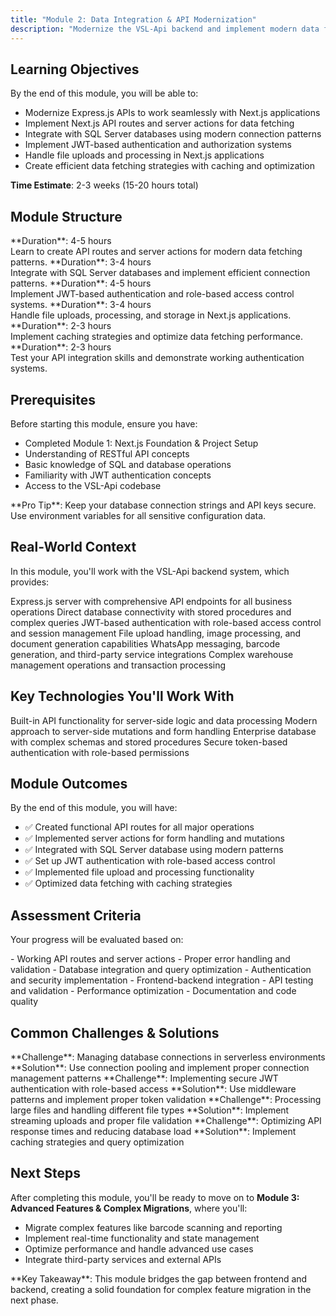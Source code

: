 ```yaml
---
title: "Module 2: Data Integration & API Modernization"
description: "Modernize the VSL-Api backend and implement modern data fetching patterns for seamless frontend-backend integration. Master API routes, server actions, and database connectivity."
---
```


## Learning Objectives

By the end of this module, you will be able to:

- Modernize Express.js APIs to work seamlessly with Next.js applications
- Implement Next.js API routes and server actions for data fetching
- Integrate with SQL Server databases using modern connection patterns
- Implement JWT-based authentication and authorization systems
- Handle file uploads and processing in Next.js applications
- Create efficient data fetching strategies with caching and optimization

<Callout>**Time Estimate**: 2-3 weeks (15-20 hours total)</Callout>

## Module Structure

<Columns cols={3}>
  <Card
    title="2.1 API Routes & Server Actions"
    icon="api"
    href="/learning-paths/next-js-migration/module-2-1">
    **Duration**: 4-5 hours
    <br />
    Learn to create API routes and server actions for modern data fetching
    patterns.
  </Card>
  <Card
    title="2.2 Database Integration"
    icon="database"
    href="/learning-paths/next-js-migration/module-2-2">
    **Duration**: 3-4 hours
    <br />
    Integrate with SQL Server databases and implement efficient connection
    patterns.
  </Card>
  <Card
    title="2.3 Authentication & Authorization"
    icon="shield"
    href="/learning-paths/next-js-migration/module-2-3">
    **Duration**: 4-5 hours
    <br />
    Implement JWT-based authentication and role-based access control systems.
  </Card>
</Columns>
<Columns cols={3}>
  <Card
    title="2.4 File Handling & Uploads"
    icon="upload"
    href="/learning-paths/next-js-migration/module-2-4">
    **Duration**: 3-4 hours
    <br />
    Handle file uploads, processing, and storage in Next.js applications.
  </Card>
  <Card
    title="2.5 Data Fetching Optimization"
    icon="zap"
    href="/learning-paths/next-js-migration/module-2-5">
    **Duration**: 2-3 hours
    <br />
    Implement caching strategies and optimize data fetching performance.
  </Card>
  <Card
    title="2.6 Module 2 Assessment"
    icon="check-circle"
    href="/learning-paths/next-js-migration/module-2-assessment">
    **Duration**: 2-3 hours
    <br />
    Test your API integration skills and demonstrate working authentication
    systems.
  </Card>
</Columns>

## Prerequisites

Before starting this module, ensure you have:

- Completed Module 1: Next.js Foundation & Project Setup
- Understanding of RESTful API concepts
- Basic knowledge of SQL and database operations
- Familiarity with JWT authentication concepts
- Access to the VSL-Api codebase

<Tip>
  **Pro Tip**: Keep your database connection strings and API keys secure. Use
  environment variables for all sensitive configuration data.
</Tip>

## Real-World Context

In this module, you'll work with the VSL-Api backend system, which provides:

<Columns cols={2}>
  <Card title="RESTful API Endpoints" icon="api">
    Express.js server with comprehensive API endpoints for all business
    operations
  </Card>
  <Card title="SQL Server Integration" icon="database">
    Direct database connectivity with stored procedures and complex queries
  </Card>
</Columns>
<Columns cols={2}>
  <Card title="Authentication System" icon="shield">
    JWT-based authentication with role-based access control and session
    management
  </Card>
  <Card title="File Processing" icon="file">
    File upload handling, image processing, and document generation capabilities
  </Card>
</Columns>
<Columns cols={2}>
  <Card title="External Integrations" icon="link">
    WhatsApp messaging, barcode generation, and third-party service integrations
  </Card>
  <Card title="Business Logic" icon="cog">
    Complex warehouse management operations and transaction processing
  </Card>
</Columns>

## Key Technologies You'll Work With

<Columns cols={2}>
  <Card title="Next.js API Routes" icon="code">
    Built-in API functionality for server-side logic and data processing
  </Card>
  <Card title="Server Actions" icon="zap">
    Modern approach to server-side mutations and form handling
  </Card>
</Columns>
<Columns cols={2}>
  <Card title="SQL Server" icon="database">
    Enterprise database with complex schemas and stored procedures
  </Card>
  <Card title="JWT Authentication" icon="key">
    Secure token-based authentication with role-based permissions
  </Card>
</Columns>

## Module Outcomes

By the end of this module, you will have:

- ✅ Created functional API routes for all major operations
- ✅ Implemented server actions for form handling and mutations
- ✅ Integrated with SQL Server database using modern patterns
- ✅ Set up JWT authentication with role-based access control
- ✅ Implemented file upload and processing functionality
- ✅ Optimized data fetching with caching strategies

## Assessment Criteria

Your progress will be evaluated based on:

<Columns cols={2}>
  <Card title="API Implementation" icon="code">
    - Working API routes and server actions - Proper error handling and
    validation - Database integration and query optimization - Authentication
    and security implementation
  </Card>
  <Card title="Integration & Testing" icon="check-circle">
    - Frontend-backend integration - API testing and validation - Performance
    optimization - Documentation and code quality
  </Card>
</Columns>

## Common Challenges & Solutions

<AccordionGroup>
<Accordion title="Database Connection Issues">
**Challenge**: Managing database connections in serverless environments
**Solution**: Use connection pooling and implement proper connection management patterns
</Accordion>

<Accordion title="Authentication Complexity">
  **Challenge**: Implementing secure JWT authentication with role-based access
  **Solution**: Use middleware patterns and implement proper token validation
</Accordion>

<Accordion title="File Upload Handling">
  **Challenge**: Processing large files and handling different file types
  **Solution**: Implement streaming uploads and proper file validation
</Accordion>

<Accordion title="API Performance">
**Challenge**: Optimizing API response times and reducing database load
**Solution**: Implement caching strategies and query optimization
</Accordion>
</AccordionGroup>

## Next Steps

After completing this module, you'll be ready to move on to **Module 3: Advanced Features & Complex Migrations**, where you'll:

- Migrate complex features like barcode scanning and reporting
- Implement real-time functionality and state management
- Optimize performance and handle advanced use cases
- Integrate third-party services and external APIs

<Info>
  **Key Takeaway**: This module bridges the gap between frontend and backend,
  creating a solid foundation for complex feature migration in the next phase.
</Info>

